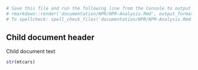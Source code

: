 
```r
# Save this file and run the following line from the Console to output both HTML and .md formats:
# rmarkdown::render('documentation/NPR/NPR-Analysis.Rmd', output_format = 'all')
# To spellcheck: spell_check_files('documentation/NPR/NPR-Analysis.Rmd')
```

## Child document header

Child document text

```r
str(mtcars)
```
